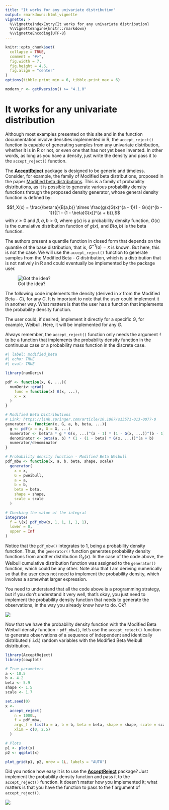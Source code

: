 ```yaml
---
title: "It works for any univariate distribution"
output: rmarkdown::html_vignette
vignette: >
  %\VignetteIndexEntry{It works for any univariate distribution}
  %\VignetteEngine{knitr::rmarkdown}
  %\VignetteEncoding{UTF-8}
---
```


```r
knitr::opts_chunk$set(
  collapse = TRUE,
  comment = "#>",
  fig.width = 7,
  fig.height = 4.5,
  fig.align = "center"
)
options(tibble.print_min = 6, tibble.print_max = 6)

modern_r <- getRversion() >= "4.1.0"
```


# It works for any univariate distribution

Although most examples presented on this site and in the function documentation involve densities implemented in R, the `accept_reject()` function is capable of generating samples from any univariate distribution, whether it is in R or not, or even one that has not yet been invented. In other words, as long as you have a density, just write the density and pass it to the `accept_reject()` function.

The [**AcceptReject**](https://CRAN.R-project.org/package=AcceptReject) package is designed to be generic and timeless. Consider, for example, the family of Modified beta distributions, proposed in the paper [Modified beta distributions](https://link.springer.com/article/10.1007/s13571-013-0077-0). This is a family of probability distributions, as it is possible to generate various probability density functions through the proposed density generator, whose general density function is defined by:

$$f_X(x) = \frac{\beta^a}{B(a,b)} \times \frac{g(x)G(x)^{a - 1}(1 - G(x))^{b - 1}}{[1 - (1 - \beta)G(x)]^{a + b}},$$ with $x \geq 0$ and $\beta, a, b > 0$, where $g(x)$ is a probability density function, $G(x)$ is the cumulative distribution function of $g(x)$, and $B(a,b)$ is the beta function.

The authors present a quantile function in closed form that depends on the quantile of the base distribution, that is, $G^{-1}(u) = x$ is known. But here, this is not the case. We will use the `accept_reject()` function to generate samples from the Modified Beta - $G$ distribution, which is a distribution that is not natively in R and could eventually be implemented by the package user.

![Got the idea?](ok.gif)

The following code implements the density (derived in $x$ from the Modified Beta - $G$), for any $G$. It is important to note that the user could implement it in another way. What matters is that the user has a function that implements the probability density function.

The user could, if desired, implement it directly for a specific $G$, for example, Weibull. Here, it will be implemented for any $G$.

Always remember, the `accept_reject()` function only needs the argument `f` to be a function that implements the probability density function in the continuous case or a probability mass function in the discrete case.

```r
#| label: modified_beta
#| echo: TRUE
#| eval: TRUE

library(numDeriv)

pdf <- function(x, G, ...){
  numDeriv::grad(
    func = function(x) G(x, ...),
    x = x
  )
}

# Modified Beta Distributions
# Link: https://link.springer.com/article/10.1007/s13571-013-0077-0
generator <- function(x, G, a, b, beta, ...){
  g <- pdf(x = x, G = G, ...)
  numerator <- beta^a * g * G(x, ...)^(a - 1) * (1 - G(x, ...))^(b - 1)
  denominator <- beta(a, b) * (1 - (1 - beta) * G(x, ...))^(a + b)
  numerator/denominator
}

# Probability density function - Modified Beta Weibull
pdf_mbw <- function(x, a, b, beta, shape, scale)
  generator(
    x = x,
    G = pweibull,
    a = a,
    b = b,
    beta = beta,
    shape = shape,
    scale = scale
  )

# Checking the value of the integral
integrate(
  f = \(x) pdf_mbw(x, 1, 1, 1, 1, 1),
  lower = 0,
  upper = Inf
)
```

Notice that the `pdf_mbw()` integrates to 1, being a probability density function. Thus, the `generator()` function generates probability density functions from another distribution $G_X(x)$. In the case of the code above, the Weibull cumulative distribution function was assigned to the `generator()` function, which could be any other. Note also that I am deriving numerically so that the user does not need to implement the probability density, which involves a somewhat larger expression.

You need to understand that all the code above is a programming strategy, but if you don't understand it very well, that's okay, you just need to implement the probability density function that needs to generate the observations, in the way you already know how to do. Ok?

![](attention.gif)

Now that we have the probability density function with the Modified Beta Weibull density function - `pdf_mbw()`, let's use the `accept_reject()` function to generate observations of a sequence of independent and identically distributed (i.i.d.) random variables with the Modified Beta Weibull distribution.

```r
library(AcceptReject)
library(cowplot)

# True parameters
a <- 10.5
b <- 4.2
beta <- 5.9
shape <- 1.5
scale <- 1.7

set.seed(0)
x <- 
  accept_reject(
    n = 1000L,
    f = pdf_mbw,
    args_f = list(a = a, b = b, beta = beta, shape = shape, scale = scale),
    xlim = c(0, 2.5)
  )

# Plots
p1 <- plot(x)
p2 <- qqplot(x)

plot_grid(p1, p2, nrow = 1L, labels = "AUTO")
```

Did you notice how easy it is to use the [**AcceptReject**](https://CRAN.R-project.org/package=AcceptReject) package? Just implement the probability density function and pass it to the `accept_reject()` function. It doesn't matter how you implemented it; what matters is that you have the function to pass to the f argument of `accept_reject()`.

![](wow.gif)
